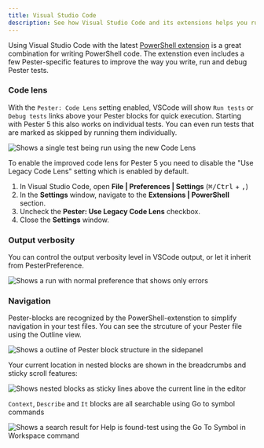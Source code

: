 ```yaml
---
title: Visual Studio Code
description: See how Visual Studio Code and its extensions helps you run and debug your Pester tests directly inside the editor
---
```


Using Visual Studio Code with the latest [PowerShell extension](https://marketplace.visualstudio.com/items?itemName=ms-vscode.PowerShell) is a great combination for writing PowerShell code. The extenstion even includes a few Pester-specific features to improve the way you write, run and debug Pester tests.

### Code lens

With the `Pester: Code Lens` setting enabled, VSCode will show `Run tests` or `Debug tests` links above your Pester blocks for quick execution. Starting with Pester 5 this also works on individual tests. You can even run tests that are marked as skipped by running them individually.

![Shows a single test being run using the new Code Lens](images/single-test.gif)

To enable the improved code lens for Pester 5 you need to disable the "Use Legacy Code Lens" setting which is enabled by default.

1. In Visual Studio Code, open **File | Preferences | Settings** (<kbd>⌘/Ctrl</kbd> + <kbd>,</kbd>)
2. In the **Settings** window, navigate to the **Extensions | PowerShell** section.
3. Uncheck the **Pester: Use Legacy Code Lens** checkbox.
4. Close the **Settings** window.

### Output verbosity

You can control the output verbosity level in VSCode output, or let it inherit from PesterPreference.

![Shows a run with normal preference that shows only errors](images/minimal-output.gif)

### Navigation

Pester-blocks are recognized by the PowerShell-extenstion to simplify navigation in your test files. You can see the strcuture of your Pester file using the Outline view.

![Shows a outline of Pester block structure in the sidepanel](images/vscode-outline.png)

Your current location in nested blocks are shown in the breadcrumbs and sticky scroll features:

![Shows nested blocks as sticky lines above the current line in the editor](images/vscode-breadcrumbs.png)

`Context`, `Describe` and `It` blocks are all searchable using Go to symbol commands

![Shows a search result for Help is found-test using the Go To Symbol in Workspace command](images/vscode-symbol.png)
